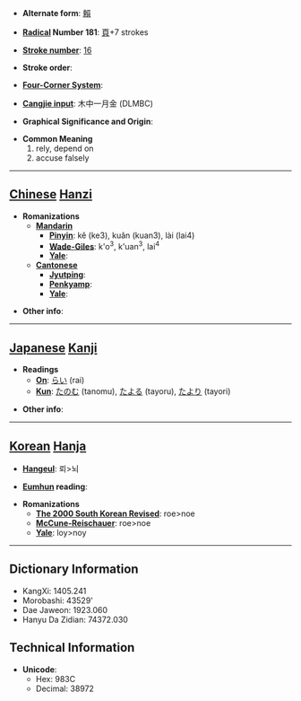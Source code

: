 * '''Alternate form''': [[賴]]

* '''[[Wiktionary:Chinese radical index| Radical]] Number 181''': [[Wiktionary:Chinese radical index 頁|頁]]+7 strokes

* '''[[Wiktionary:Chinese total strokes index|Stroke number]]''': [[Wiktionary:Chinese total strokes index 16|16]]

* '''Stroke order''': 

* '''[[Wiktionary:Chinese four corner index|Four-Corner System]]''': 

* '''[[Wiktionary:Chinese Cangjie index|Cangjie input]]''': 木中一月金 (DLMBC)

* '''Graphical Significance and Origin''': 

* '''Common Meaning'''
*#rely, depend on
*# accuse falsely


----

== [[Chinese]] [[Hanzi]] ==

* '''Romanizations'''
** '''[[Mandarin]]'''
*** '''[[Pinyin]]''': kě (ke3), kuǎn (kuan3), lài (lai4)
*** '''[[Wade-Giles]]''': k'o<sup>3</sup>, k'uan<sup>3</sup>, lai<sup>4</sup>
*** '''[[Yale]]''': 
** '''[[Cantonese]]'''
*** '''[[Jyutping]]''':
*** '''[[Penkyamp]]''': 
*** '''[[Yale]]''': 

* '''Other info''': 

----

== [[Japanese]] [[Kanji]] ==

* '''Readings'''
** '''[[On]]''': [[らい]] (rai)
** '''[[Kun]]''': [[たのむ]] (tanomu), [[たよる]] (tayoru), [[たより]] (tayori)

* '''Other info''':  

----

== [[Korean]] [[Hanja]] ==

* '''[[Hangeul]]''': 뢰>뇌

* '''[[Eumhun]] reading''': 

* '''Romanizations'''
** '''[[The 2000 South Korean Revised Romanization|The 2000 South Korean Revised]]''': roe>noe
** '''[[McCune-Reischauer]]''': roe>noe
** '''[[Yale]]''': loy>noy

----

== Dictionary Information ==

* KangXi: 1405.241
* Morobashi: 43529'
* Dae Jaweon: 1923.060
* Hanyu Da Zidian: 74372.030

== Technical Information ==

* '''Unicode''':
** Hex: 983C
** Decimal: 38972